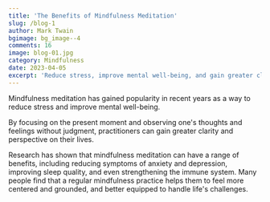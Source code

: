 ```yaml
---
title: 'The Benefits of Mindfulness Meditation'
slug: /blog-1
author: Mark Twain
bgimage: bg_image--4
comments: 16
image: blog-01.jpg
category: Mindfulness
date: 2023-04-05
excerpt: 'Reduce stress, improve mental well-being, and gain greater clarity with mindfulness meditation.'
---
```


Mindfulness meditation has gained popularity in recent years as a way to reduce stress and improve mental well-being.

By focusing on the present moment and observing one's thoughts and feelings without judgment, practitioners can gain greater clarity and perspective on their lives.

Research has shown that mindfulness meditation can have a range of benefits, including reducing symptoms of anxiety and depression, improving sleep quality, and even strengthening the immune system. Many people find that a regular mindfulness practice helps them to feel more centered and grounded, and better equipped to handle life's challenges.
